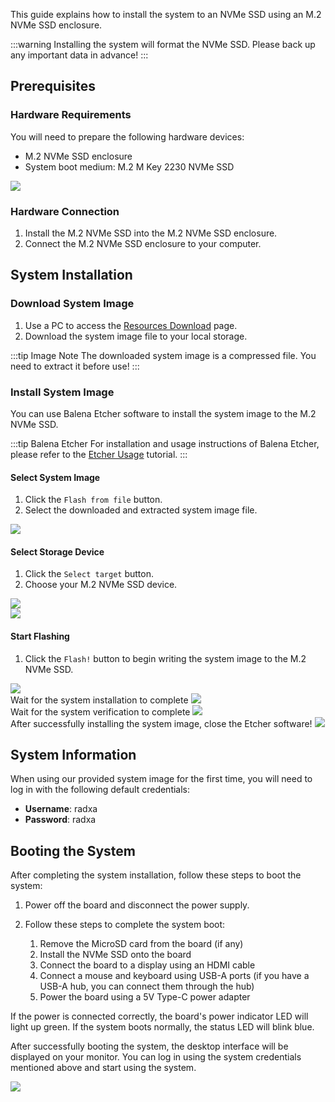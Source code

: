 This guide explains how to install the system to an NVMe SSD using an M.2 NVMe SSD enclosure.

:::warning
Installing the system will format the NVMe SSD. Please back up any important data in advance!
:::

## Prerequisites

### Hardware Requirements

You will need to prepare the following hardware devices:

- M.2 NVMe SSD enclosure
- System boot medium: M.2 M Key 2230 NVMe SSD

<div style={{ textAlign: "center" }}>
  <img
    src="/en/img/common/radxa-os/install-system/nvme-box.webp"
    style={{ width: "50%", maxWidth: "1200px" }}
  />
</div>

### Hardware Connection

1. Install the M.2 NVMe SSD into the M.2 NVMe SSD enclosure.
2. Connect the M.2 NVMe SSD enclosure to your computer.

## System Installation

### Download System Image

1. Use a PC to access the [Resources Download](../../../../download) page.
2. Download the system image file to your local storage.

:::tip Image Note
The downloaded system image is a compressed file. You need to extract it before use!
:::

### Install System Image

You can use Balena Etcher software to install the system image to the M.2 NVMe SSD.

:::tip Balena Etcher
For installation and usage instructions of Balena Etcher, please refer to the [Etcher Usage](/en/common/radxa-os/install-system/balena-etcher) tutorial.
:::

#### Select System Image

1. Click the `Flash from file` button.
2. Select the downloaded and extracted system image file.

<div style={{ textAlign: "center" }}>
  <img
    src="/en/img/common/radxa-os/install-system/etcher-select-image.webp"
    style={{ width: "100%", maxWidth: "1200px" }}
  />
</div>

#### Select Storage Device

1. Click the `Select target` button.
2. Choose your M.2 NVMe SSD device.

<div style={{ textAlign: "center" }}>
  <img
    src="/en/img/common/radxa-os/install-system/etcher-select-sd-01.webp"
    style={{ width: "100%", maxWidth: "1200px" }}
  />
</div>

<div style={{ textAlign: "center" }}>
  <img
    src="/en/img/common/radxa-os/install-system/etcher-select-sd-02.webp"
    style={{ width: "100%", maxWidth: "1200px" }}
  />
</div>

#### Start Flashing

1. Click the `Flash!` button to begin writing the system image to the M.2 NVMe SSD.

<div style={{ textAlign: "center" }}>
  <img
    src="/en/img/common/radxa-os/install-system/etcher-flash.webp"
    style={{ width: "100%", maxWidth: "1200px" }}
  />
</div>

<div style={{ textAlign: "center" }}>
  Wait for the system installation to complete
  <img
    src="/en/img/common/radxa-os/install-system/etcher-flashing.webp"
    style={{ width: "100%", maxWidth: "1200px" }}
  />
</div>

<div style={{ textAlign: "center" }}>
  Wait for the system verification to complete
  <img
    src="/en/img/common/radxa-os/install-system/etcher-valid.webp"
    style={{ width: "100%", maxWidth: "1200px" }}
  />
</div>

<div style={{ textAlign: "center" }}>
  After successfully installing the system image, close the Etcher software!
  <img
    src="/en/img/common/radxa-os/install-system/etcher-completed.webp"
    style={{ width: "100%", maxWidth: "1200px" }}
  />
</div>

## System Information

When using our provided system image for the first time, you will need to log in with the following default credentials:

- **Username**: radxa
- **Password**: radxa

## Booting the System

After completing the system installation, follow these steps to boot the system:

1. Power off the board and disconnect the power supply.
2. Follow these steps to complete the system boot:

   1. Remove the MicroSD card from the board (if any)
   2. Install the NVMe SSD onto the board
   3. Connect the board to a display using an HDMI cable
   4. Connect a mouse and keyboard using USB-A ports (if you have a USB-A hub, you can connect them through the hub)
   5. Power the board using a 5V Type-C power adapter

If the power is connected correctly, the board's power indicator LED will light up green. If the system boots normally, the status LED will blink blue.

After successfully booting the system, the desktop interface will be displayed on your monitor. You can log in using the system credentials mentioned above and start using the system.

<div style={{ textAlign: "center" }}>
  <img
    src="/en/img/common/radxa-os/system-config/vnc-debian11-succ.webp"
    style={{ width: "100%", maxWidth: "1200px" }}
  />
</div>
